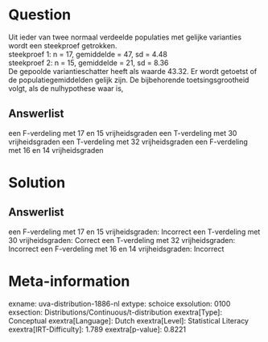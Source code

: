 Question
========

Uit ieder van twee normaal verdeelde populaties met gelijke varianties
wordt een steekproef getrokken.\
steekproef 1: n = 17, gemiddelde = 47, sd = 4.48\
steekproef 2: n = 15, gemiddelde = 21, sd = 8.36\
De gepoolde variantieschatter heeft als waarde 43.32. Er wordt getoetst
of de populatiegemiddelden gelijk zijn. De bijbehorende
toetsingsgrootheid volgt, als de nulhypothese waar is,

Answerlist
----------

een F-verdeling met 17 en 15 vrijheidsgraden
een T-verdeling met 30 vrijheidsgraden
een T-verdeling met 32 vrijheidsgraden
een F-verdeling met 16 en 14 vrijheidsgraden

Solution
========

Answerlist
----------

een F-verdeling met 17 en 15 vrijheidsgraden: Incorrect
een T-verdeling met 30 vrijheidsgraden: Correct
een T-verdeling met 32 vrijheidsgraden: Incorrect
een F-verdeling met 16 en 14 vrijheidsgraden: Incorrect

Meta-information
================
exname: uva-distribution-1886-nl
extype: schoice
exsolution: 0100
exsection: Distributions/Continuous/t-distribution
exextra[Type]: Conceptual
exextra[Language]: Dutch
exextra[Level]: Statistical Literacy
exextra[IRT-Difficulty]: 1.789
exextra[p-value]: 0.8221
